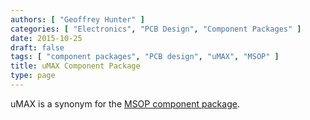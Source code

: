 ```yaml
---
authors: [ "Geoffrey Hunter" ]
categories: [ "Electronics", "PCB Design", "Component Packages" ]
date: 2015-10-25
draft: false
tags: [ "component packages", "PCB design", "uMAX", "MSOP" ]
title: uMAX Component Package
type: page
---
```



uMAX is a synonym for the [MSOP component package](/pcb-design/component-packages/msop-component-package).
